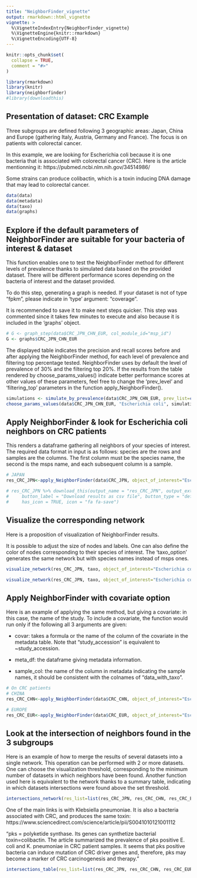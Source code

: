 ```yaml
---
title: "NeighborFinder_vignette"
output: rmarkdown::html_vignette
vignette: >
  %\VignetteIndexEntry{NeighborFinder_vignette}
  %\VignetteEngine{knitr::rmarkdown}
  %\VignetteEncoding{UTF-8}
---
```


```r
knitr::opts_chunk$set(
  collapse = TRUE,
  comment = "#>"
)
```

```r
library(rmarkdown)
library(knitr)
library(neighborfinder)
#library(downloadthis)
```

## Presentation of dataset: CRC Example
Three subgroups are defined following 3 geographic areas: Japan, China and Europe (gathering Italy, Austria, Germany and France). 
The focus is on patients with colorectal cancer.

In this example, we are looking for Escherichia coli because it is one bacteria that is associated with colorectal cancer (CRC). Here is the article mentionning it: https://pubmed.ncbi.nlm.nih.gov/34514986/

Some strains can produce colibactin, which is a toxin inducing DNA damage that may lead to colorectal cancer.

```r
data(data)
data(metadata)
data(taxo)
data(graphs)
```

## Explore if the default parameters of NeighborFinder are suitable for your bacteria of interest & dataset
This function enables one to test the NeighborFinder method for different levels of prevalence thanks to simulated data based on the provided dataset. There will be different performance scores depending on the bacteria of interest and the dataset provided.

To do this step, generating a graph is needed. If your dataset is not of type "fpkm", please indicate in 'type' argument: "coverage".

It is recommended to save it to make next steps quicker.
This step was commented since it takes few minutes to execute and also because it is included in the 'graphs' object.

```r
# G <- graph_step(data$CRC_JPN_CHN_EUR, col_module_id="msp_id")
G <- graphs$CRC_JPN_CHN_EUR
```

The displayed table indicates the precision and recall scores before and after applying the NeighborFinder method, for each level of prevalence and filtering top percentage tested.
NeighborFinder uses by default the level of prevalence of 30% and the filtering top 20%. If the results from the table rendered by choose_params_values() indicate better performance scores at other values of these parameters, feel free to change the 'prev_level' and 'filtering_top' parameters in the function apply_NeighborFinder().

```r
simulations <- simulate_by_prevalence(data$CRC_JPN_CHN_EUR, prev_list=c(0.20,0.30), graph_file=G, col_module_id="msp_id", annotation_level="species", seed=20232024)
choose_params_values(data$CRC_JPN_CHN_EUR, "Escherichia coli", simulations, filtering_list=c(10,20,30), graph_file=G, col_module_id="msp_id", annotation_level="species", seed = 20232024) %>% as.data.frame()
```

## Apply NeighborFinder & look for Escherichia coli neighbors on CRC patients
This renders a dataframe gathering all neighbors of your species of interest.
The required data format in input is as follows: species are the rows and samples are the columns. The first column must be the species name, the second is the msps name, and each subsequent column is a sample.

```r
# JAPAN
res_CRC_JPN<-apply_NeighborFinder(data$CRC_JPN, object_of_interest="Escherichia coli", col_module_id="msp_id", annotation_level="species", seed=20232024)

# res_CRC_JPN %>% download_this(output_name = "res_CRC_JPN", output_extension = ".csv",
#     button_label = "Download results as csv file", button_type = "default",
#     has_icon = TRUE, icon = "fa fa-save")
```

## Visualize the corresponding network
Here is a proposition of visualization of NeighborFinder results.

It is possible to adjust the size of nodes and labels. One can also define the color of nodes corresponding to their species of interest. The 'taxo_option' generates the same network but with species names instead of msps ones.

```r
visualize_network(res_CRC_JPN, taxo, object_of_interest="Escherichia coli", col_module_id="msp_id", annotation_level="species", label_size=5)

visualize_network(res_CRC_JPN, taxo, object_of_interest="Escherichia coli", col_module_id="msp_id", annotation_level="species", label_size=5, annotation_option=TRUE, seed=2)
```

## Apply NeighborFinder with covariate option
Here is an example of applying the same method, but giving a covariate: in this case, the name of the study.
To include a covariate, the function would run only if the following all 3 arguments are given:

- covar: takes a formula or the name of the column of the covariate in the metadata table. Note that "study_accession" is equivalent to ~study_accession. 

- meta_df: the dataframe giving metadata information.

- sample_col: the name of the column in metadata indicating the sample names, it should be consistent with the colnames of "data_with_taxo".

```r
# On CRC patients
# CHINA
res_CRC_CHN<-apply_NeighborFinder(data$CRC_CHN, object_of_interest="Escherichia coli", col_module_id="msp_id", annotation_level="species", seed=20232024, covar= ~ study_accession, meta_df=metadata$CRC_CHN, sample_col="secondary_sample_accession")

# EUROPE
res_CRC_EUR<-apply_NeighborFinder(data$CRC_EUR, object_of_interest="Escherichia coli", col_module_id="msp_id", annotation_level="species", seed=20232024, covar= ~ study_accession, meta_df=metadata$CRC_EUR, sample_col="secondary_sample_accession")
```

## Look at the intersection of neighbors found in the 3 subgroups
Here is an example of how to merge the results of several datasets into a single network. 
This operation can be performed with 2 or more datasets. One can choose the visualization threshold, corresponding to the minimum number of datasets in which neighbors have been found.
Another function used here is equivalent to the network thanks to a summary table, indicating in which datasets intersections were found above the set threshold.

```r
intersections_network(res_list=list(res_CRC_JPN, res_CRC_CHN, res_CRC_EUR), taxo, threshold=2, "Escherichia coli", col_module_id="msp_id", annotation_level="species", label_size=5, annotation_option=TRUE, seed=3)
```

One of the main links is with Klebsiella pneumoniae. It is also a bacteria associated with CRC, and produces the same toxin: https://www.sciencedirect.com/science/article/pii/S0041010121001112

"pks = polyketide synthase. Its genes can synthetize bacterial toxin=colibactin.
The article summarized the prevalence of pks positive E. coli and K. pneumoniae in CRC patient samples. 
It seems that pks positive bacteria can induce mutation of CRC driver genes and, therefore, pks may become a marker of CRC carcinogenesis and therapy."

```r
intersections_table(res_list=list(res_CRC_JPN, res_CRC_CHN, res_CRC_EUR), threshold=2, taxo, col_module_id="msp_id", annotation_level="species", "Escherichia coli") %>% kable()
```
